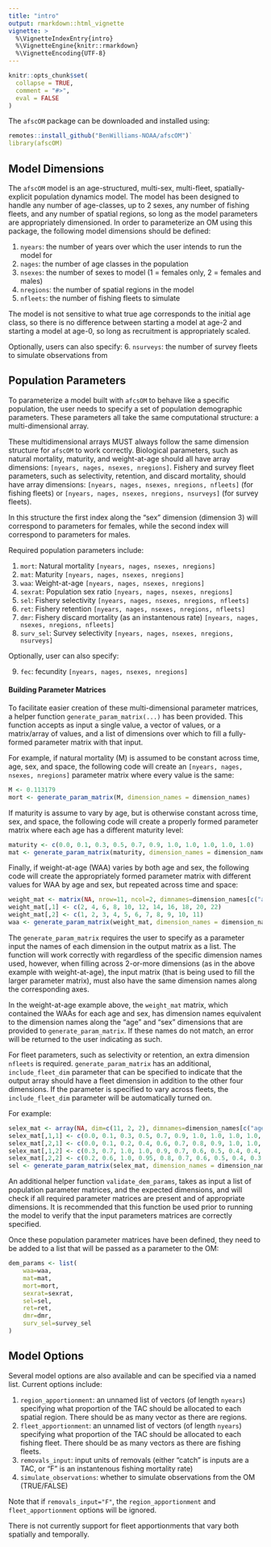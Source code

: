 ```yaml
---
title: "intro"
output: rmarkdown::html_vignette
vignette: >
  %\VignetteIndexEntry{intro}
  %\VignetteEngine{knitr::rmarkdown}
  %\VignetteEncoding{UTF-8}
---
```


```r
knitr::opts_chunk$set(
  collapse = TRUE,
  comment = "#>",
  eval = FALSE
)
```

The `afscOM` package can be downloaded and installed using: 

```r
remotes::install_github("BenWilliams-NOAA/afscOM")`
library(afscOM)
```

## Model Dimensions
The `afscOM` model is an age-structured, multi-sex, multi-fleet, spatially-explicit population dynamics model. The model has been designed to handle any number of age-classes, up to 2 sexes, any number of fishing fleets, and any number of spatial regions, so long as the model parameters are appropriately dimensioned. In order to parameterize an OM using this package, the following model dimensions should be defined:

1. `nyears`: the number of years over which the user intends to run the model for
2. `nages`: the number of age classes in the population
3. `nsexes`: the number of sexes to model (1 = females only, 2 = females and males)
4. `nregions`: the number of spatial regions in the model
5. `nfleets`: the number of fishing fleets to simulate

The model is not sensitive to what true age corresponds to the initial age class, so there is no difference between starting a model at age-2 and starting a model at age-0, so long as recruitment is appropriately scaled.

Optionally, users can also specify:
6. `nsurveys`: the number of survey fleets to simulate observations from

## Population Parameters
To parameterize a model built with `afcsOM` to behave like a specific population, the user needs to specify a set of population demographic parameters. These parameters all take the same computational structure: a multi-dimensional array.

These multidimensional arrays MUST always follow the same dimension structure for `afscOM` to work correctly. Biological parameters, such as natural mortality, maturity, and weight-at-age should all have array dimensions: `[nyears, nages, nsexes, nregions]`. Fishery and survey fleet parameters, such as selectivity, retention, and discard mortality, should have array dimensions: `[nyears, nages, nsexes, nregions, nfleets]` (for fishing fleets) or `[nyears, nages, nsexes, nregions, nsurveys]` (for survey fleets).

In this structure the first index along the "sex" dimension (dimension 3) will correspond to parameters for females, while the second index will correspond to parameters for males.

Required population parameters include:

1. `mort`: Natural mortality `[nyears, nages, nsexes, nregions]`
2. `mat`: Maturity `[nyears, nages, nsexes, nregions]`
3. `waa`: Weight-at-age `[nyears, nages, nsexes, nregions]`
4. `sexrat`: Population sex ratio `[nyears, nages, nsexes, nregions]`
5. `sel`: Fishery selectivity `[nyears, nages, nsexes, nregions, nfleets]`
6. `ret`: Fishery retention `[nyears, nages, nsexes, nregions, nfleets]`
7. `dmr`: Fishery discard mortality (as an instantenous rate) `[nyears, nages, nsexes, nregions, nfleets]`
8. `surv_sel`: Survey selectivity `[nyears, nages, nsexes, nregions, nsurveys]`

Optionally, user can also specify:

9. `fec`: fecundity `[nyears, nages, nsexes, nregions]`

#### Building Parameter Matrices
To facilitate easier creation of these multi-dimensional parameter matrices, a helper function `generate_param_matrix(...)` has been provided. This function accepts as input a single value, a vector of values, or a matrix/array of values, and a list of dimensions over which to fill a fully-formed parameter matrix with that input.

For example, if natural mortality (M) is assumed to be constant across time, age, sex, and space, the following code will create an `[nyears, nages, nsexes, nregions]` parameter matrix where every value is the same:

```r
M <- 0.113179
mort <- generate_param_matrix(M, dimension_names = dimension_names)
```

If maturity is assume to vary by age, but is otherwise constant across time, sex, and space, the following code will create a properly formed parameter matrix where each age has a different maturity level:

```r
maturity <- c(0.0, 0.1, 0.3, 0.5, 0.7, 0.9, 1.0, 1.0, 1.0, 1.0, 1.0)
mat <- generate_param_matrix(maturity, dimension_names = dimension_names, by="age")
```

Finally, if weight-at-age (WAA) varies by both age and sex, the following code will create the appropriately formed parameter matrix with different values for WAA by age and sex, but repeated across time and space:

```r
weight_mat <- matrix(NA, nrow=11, ncol=2, dimnames=dimension_names[c("age", "sex")])
weight_mat[,1] <- c(2, 4, 6, 8, 10, 12, 14, 16, 18, 20, 22)
weight_mat[,2] <- c(1, 2, 3, 4, 5, 6, 7, 8, 9, 10, 11)
waa <- generate_param_matrix(weight_mat, dimension_names = dimension_names, by=c("age", "sex"))
```

The `generate_param_matrix` requires the user to specify as a parameter input the names of each dimension in the output matrix as a list. The function will work correctly with regardless of the specific dimension names used, however, when filling across 2-or-more dimensions (as in the above example with weight-at-age), the input matrix (that is being used to fill the larger parameter matrix), must also have the same dimension names along the corresponding axes. 

In the weight-at-age example above, the `weight_mat` matrix, which contained the WAAs for each age and sex, has dimension names equivalent to the dimension names along the "age" and "sex" dimensions that are provided to `generate_param_matrix`. If these names do not match, an error will be returned to the user indicating as such.

For fleet parameters, such as selectivity or retention, an extra dimension `nfleets` is required. `generate_param_matrix` has an additional, `include_fleet_dim` parameter that can be specified to indicate that the output array should have a fleet dimension in addition to the other four dimensions. If the parameter is specified to vary across fleets, the `include_fleet_dim` parameter will be automatically turned on. 

For example:

```r
selex_mat <- array(NA, dim=c(11, 2, 2), dimnames=dimension_names[c("age", "sex", "fleet")])
selex_mat[,1,1] <- c(0.0, 0.1, 0.3, 0.5, 0.7, 0.9, 1.0, 1.0, 1.0, 1.0, 1.0)
selex_mat[,2,1] <- c(0.0, 0.1, 0.2, 0.4, 0.6, 0.7, 0.8, 0.9, 1.0, 1.0, 1.0)
selex_mat[,1,2] <- c(0.3, 0.7, 1.0, 1.0, 0.9, 0.7, 0.6, 0.5, 0.4, 0.4, 0.4)
selex_mat[,2,2] <- c(0.2, 0.6, 1.0, 0.95, 0.8, 0.7, 0.6, 0.5, 0.4, 0.3, 0.3)
sel <- generate_param_matrix(selex_mat, dimension_names = dimension_names, by=c("age", "sex", "fleet"))
```

An additional helper function `validate_dem_params`, takes as input a list of population parameter matrices, and the expected dimensions, and will check if all required parameter matrices are present and of appropriate dimensions. It is recommended that this function be used prior to running the model to verify that the input parameters matrices are correctly specified.

Once these population parameter matrices have been defined, they need to be added to a list that will be passed as a parameter to the OM:

```r
dem_params <- list(
    waa=waa,
    mat=mat,
    mort=mort,
    sexrat=sexrat,
    sel=sel,
    ret=ret,
    dmr=dmr,
    surv_sel=survey_sel
)
```

## Model Options
Several model options are also available and can be specified via a named list. Current options include:

1. `region_apportionment`: an unnamed list of vectors (of length `nyears`) specifying what proportion of the TAC should be allocated to each spatial region. There should be as many vector as there are regions.
2. `fleet_apportionment`: an unnamed list of vectors (of length `nyears`) specifying what proportion of the TAC should be allocated to each fishing fleet. There should be as many vectors as there are fishing fleets. 
3. `removals_input`: input units of removals (either "catch" is inputs are a TAC, or "F" is an instantenous fishing mortality rate)
4. `simulate_observations`: whether to simulate observations from the OM (TRUE/FALSE)

Note that if `removals_input="F"`, the `region_apportionment` and `fleet_apportionment` options will be ignored. 

There is not currently support for fleet apportionments that vary both spatially and temporally. 

